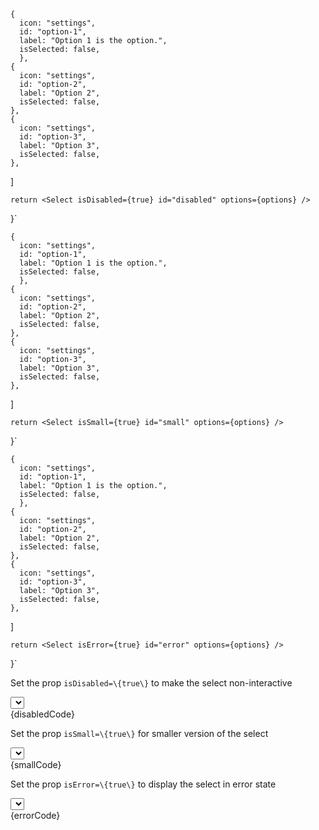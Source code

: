 
  
    {
      icon: "settings",
      id: "option-1",
      label: "Option 1 is the option.",
      isSelected: false,
	  },
    {
      icon: "settings",
      id: "option-2",
      label: "Option 2",
      isSelected: false,
    },
    {
      icon: "settings",
      id: "option-3",
      label: "Option 3",
      isSelected: false,
    },
  ]

    return <Select isDisabled={true} id="disabled" options={options} />
}`

  
    {
      icon: "settings",
      id: "option-1",
      label: "Option 1 is the option.",
      isSelected: false,
	  },
    {
      icon: "settings",
      id: "option-2",
      label: "Option 2",
      isSelected: false,
    },
    {
      icon: "settings",
      id: "option-3",
      label: "Option 3",
      isSelected: false,
    },
  ]

    return <Select isSmall={true} id="small" options={options} />
}`

  
    {
      icon: "settings",
      id: "option-1",
      label: "Option 1 is the option.",
      isSelected: false,
	  },
    {
      icon: "settings",
      id: "option-2",
      label: "Option 2",
      isSelected: false,
    },
    {
      icon: "settings",
      id: "option-3",
      label: "Option 3",
      isSelected: false,
    },
  ]

    return <Select isError={true} id="error" options={options} />
}`

<Section
    title="Disabled"
    contained={true}
    border={true}
    style={{ paddingRight: 0, paddingLeft: 0 }}
>
    <p>Set the prop <Code small={true}>isDisabled=\{true\}</Code> to make the select non-interactive</p>
    <div className="sui-wrap sui-theme--light" style={{ marginBottom: 30 }}>
    	<Select isDisabled={true} id="disabled" options={options}/>
    </div>
    <Snippet language="js">{disabledCode}</Snippet>

</Section>

<Section
	title="Small"
	contained={true}
	border={true}
	style={{ paddingRight: 0, paddingLeft: 0 }}
>
	<p>
		Set the prop <Code small={true}>isSmall=\{true\}</Code> for smaller version of
		the select
	</p>
	<div className="sui-wrap sui-theme--light" style={{ marginBottom: 30 }}>
		<Select isSmall={true} id="small" options={options} />
	</div>
	<Snippet language="js">{smallCode}</Snippet>
</Section>

<Section
	title="Error"
	contained={true}
	border={true}
	style={{ paddingRight: 0, paddingLeft: 0 }}
>
	<p>
		Set the prop <Code small={true}>isError=\{true\}</Code> to display the select
		in error state
	</p>
	<div className="sui-wrap sui-theme--light" style={{ marginBottom: 30 }}>
		<Select isError={true} id="error" options={options} />
	</div>
	<Snippet language="js">{errorCode}</Snippet>
</Section>
